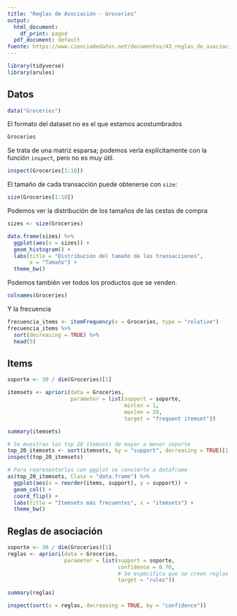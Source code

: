 ```yaml
---
title: "Reglas de Asociación - Groceries"
output:
  html_document:
    df_print: paged
  pdf_document: default
fuente: https://www.cienciadedatos.net/documentos/43_reglas_de_asociacion
---
```


```r
library(tidyverse)
library(arules)
```

## Datos

```r
data("Groceries")
```

El formato del dataset no es el que estamos acostumbrados

```r
Groceries
```

Se trata de una matriz esparsa; podemos verla explícitamente con la función `inspect`, pero no es muy útil.

```r
inspect(Groceries[1:10])
```

El tamaño de cada transacción puede obtenerse con `size`:

```r
size(Groceries[1:10])
```

Podemos ver la distribución de los tamaños de las cestas de compra

```r
sizes <- size(Groceries)

data.frame(sizes) %>%
  ggplot(aes(x = sizes)) +
  geom_histogram() +
  labs(title = "Distribución del tamaño de las transacciones",
       x = "Tamaño") +
  theme_bw()
```

Podemos también ver todos los productos que se venden.

```r
colnames(Groceries)
```

Y la frecuencia

```r
frecuencia_items <- itemFrequency(x = Groceries, type = "relative")
frecuencia_items %>% 
  sort(decreasing = TRUE) %>% 
  head(5)
```

## Items

```r
soporte <- 30 / dim(Groceries)[1]

itemsets <- apriori(data = Groceries,
                    parameter = list(support = soporte,
                                     minlen = 1,
                                     maxlen = 20,
                                     target = "frequent itemset"))
```

```r
summary(itemsets)
```

```r
# Se muestran los top 20 itemsets de mayor a menor soporte
top_20_itemsets <- sort(itemsets, by = "support", decreasing = TRUE)[1:20]
inspect(top_20_itemsets)
```

```r
# Para representarlos con ggplot se convierte a dataframe 
as(top_20_itemsets, Class = "data.frame") %>%
  ggplot(aes(x = reorder(items, support), y = support)) +
  geom_col() +
  coord_flip() +
  labs(title = "Itemsets más frecuentes", x = "itemsets") +
  theme_bw()
```

## Reglas de asociación

```r
soporte <- 30 / dim(Groceries)[1]
reglas <- apriori(data = Groceries,
                  parameter = list(support = soporte,
                                   confidence = 0.70,
                                   # Se especifica que se creen reglas
                                   target = "rules"))
```

```r
summary(reglas)
```

```r
inspect(sort(x = reglas, decreasing = TRUE, by = "confidence"))
```
